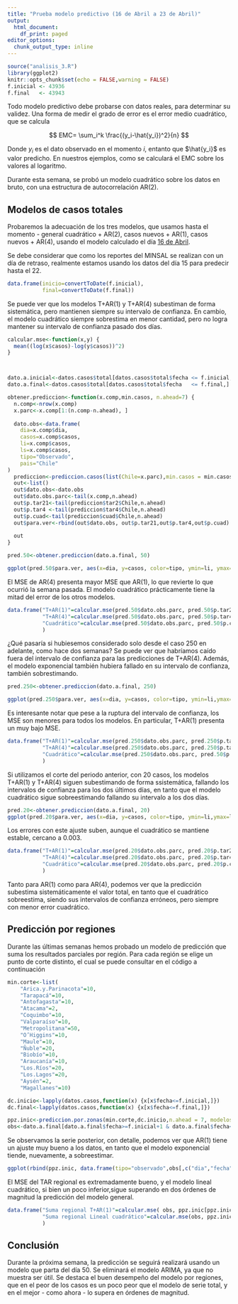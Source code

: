 ```yaml
---
title: "Prueba modelo predictivo (16 de Abril a 23 de Abril)"
output:
  html_document:
    df_print: paged
editor_options:
  chunk_output_type: inline
---
```

```r
source("analisis_3.R")
library(ggplot2)
knitr::opts_chunk$set(echo = FALSE,warning = FALSE)
f.inicial <- 43936
f.final   <- 43943
```

Todo modelo predictivo debe probarse con datos reales, para determinar su validez. Una forma de medir el grado de error es el error medio cuadrático, que se calcula

$$ 
EMC= \sum_i^k \frac{(y_i-\hat{y_i})^2}{n}
$$

Donde $y_i$ es el dato observado en el momento $i$, entanto que $\hat{y_i}$ es valor predicho. En nuestros ejemplos, como se calculará el EMC sobre los valores al logaritmo.

Durante esta semana, se probó un modelo cuadrático sobre los datos en bruto, con una estructura de autocorrelación AR(2).

## Modelos de casos totales


Probaremos la adecuación de los tres modelos, que usamos hasta el momento - general cuadrático + AR(2), casos nuevos + AR(1), casos nuevos + AR(4), usando el modelo calculado el día [16 de Abril](https://rpubs.com/clbustos/596636). 

Se debe considerar que como los reportes del MINSAL se realizan con un día de retraso, realmente estamos usando los datos del día 15 para predecir hasta el 22.

```r
data.frame(inicio=convertToDate(f.inicial),
           final=convertToDate(f.final))
```


Se puede ver que los modelos T+AR(1) y T+AR(4) subestiman de forma sistemática, pero mantienen siempre su intervalo de confianza. En cambio, el modelo cuadrático siempre sobrestima en menor cantidad, pero no logra mantener su intervalo de confianza pasado dos días.

```r
calcular.mse<-function(x,y) {
  mean((log(x$casos)-log(y$casos))^2)
}



dato.a.inicial<-datos.casos$total[datos.casos$total$fecha <= f.inicial,]
dato.a.final<-datos.casos$total[datos.casos$total$fecha   <= f.final,]

obtener.prediccion<-function(x.comp,min.casos, n.ahead=7) {
  n.comp<-nrow(x.comp)
  x.parc<-x.comp[1:(n.comp-n.ahead), ]
  
  dato.obs<-data.frame(
    dia=x.comp$dia,
    casos=x.comp$casos,
    li=x.comp$casos, 
    ls=x.comp$casos,
    tipo="Observado",
    pais="Chile"
)
  prediccion<-prediccion.casos(list(Chile=x.parc),min.casos = min.casos, modelos = c("tar2", "tar4","cuad"),n.ahead = n.ahead)
  out<-list()
  out$dato.obs<-dato.obs
  out$dato.obs.parc<-tail(x.comp,n.ahead)
  out$p.tar21<-tail(prediccion$tar2$Chile,n.ahead)
  out$p.tar4 <-tail(prediccion$tar4$Chile,n.ahead)
  out$p.cuad<-tail(prediccion$cuad$Chile,n.ahead)
  out$para.ver<-rbind(out$dato.obs, out$p.tar21,out$p.tar4,out$p.cuad)
  
  out
}

pred.50<-obtener.prediccion(dato.a.final, 50)

ggplot(pred.50$para.ver, aes(x=dia, y=casos, color=tipo, ymin=li, ymax=ls))+geom_point()+geom_line()+geom_ribbon(alpha=0.1)+geom_hline(yintercept = 50)+scale_y_continuous(trans="log10",limits = c(5000,15000))+xlim(c(25,53))
```

El MSE de AR(4) presenta mayor MSE que AR(1), lo que revierte lo que ocurrió la semana pasada. El modelo cuadrático prácticamente tiene la mitad del error de los otros modelos. 

```r
data.frame("T+AR(1)"=calcular.mse(pred.50$dato.obs.parc, pred.50$p.tar21),
           "T+AR(4)"=calcular.mse(pred.50$dato.obs.parc, pred.50$p.tar4),
           "Cuadrático"=calcular.mse(pred.50$dato.obs.parc, pred.50$p.cuad)
           )

```


¿Qué pasaría si hubiesemos considerado solo desde el caso 250 en adelante, como hace dos semanas? Se puede ver que habríamos caído fuera del intervalo de confianza para las predicciones de T+AR(4). Además, el modelo exponencial también hubiera fallado en su intervalo de confianza, también sobrestimando.



```r

pred.250<-obtener.prediccion(dato.a.final, 250)

ggplot(pred.250$para.ver, aes(x=dia, y=casos, color=tipo, ymin=li,ymax=ls))+geom_point()+geom_line()+geom_ribbon(alpha=0.1)+geom_hline(yintercept = 250)+scale_y_continuous(trans="log10",limits = c(5000,15000))+xlim(c(25,53))

```

Es interesante notar que pese a la ruptura del intervalo de confianza, los MSE son menores para todos los modelos. En particular, T+AR(1) presenta un muy bajo MSE.

```r
data.frame("T+AR(1)"=calcular.mse(pred.250$dato.obs.parc, pred.250$p.tar21),
           "T+AR(4)"=calcular.mse(pred.250$dato.obs.parc, pred.250$p.tar4),
           "Cuadrático"=calcular.mse(pred.250$dato.obs.parc, pred.50$p.cuad)
           )

```

Si utilizamos el corte del periodo anterior, con 20 casos, los modelos T+AR(1) y T+AR(4) siguen subestimando de forma ssistemática, fallando los intervalos de confianza para los dos últimos días, en tanto que el modelo cuadrático sigue sobreestimando fallando su intervalo a los dos días.
```r

pred.20<-obtener.prediccion(dato.a.final, 20)
ggplot(pred.20$para.ver, aes(x=dia, y=casos, color=tipo, ymin=li,ymax=ls))+geom_point()+geom_line()+geom_ribbon(alpha=0.1)+geom_hline(yintercept = 20)+scale_y_continuous(trans="log10",limits = c(5000,15000))+xlim(c(25,53))
```

Los errores con este ajuste suben, aunque el cuadrático se mantiene estable, cercano a 0.003.

```r
data.frame("T+AR(1)"=calcular.mse(pred.20$dato.obs.parc, pred.20$p.tar21),
           "T+AR(4)"=calcular.mse(pred.20$dato.obs.parc, pred.20$p.tar4),
           "Cuadrático"=calcular.mse(pred.20$dato.obs.parc, pred.20$p.cuad)
           )

```

Tanto para AR(1) como para AR(4), podemos ver que la predicción subestima sistemáticamente el valor total, en  tanto que el cuadrático sobreestima, siendo sus intervalos de confianza erróneos, pero siempre con menor error cuadrático.

## Predicción por regiones

Durante las últimas semanas hemos probado un modelo de predicción que suma los resultados parciales por región. Para cada región se elige un punto de corte distinto, el cual se puede consultar en el código a continuación

```r
min.corte<-list(
    "Arica.y.Parinacota"=10,
    "Tarapacá"=10,
    "Antofagasta"=10,
    "Atacama"=2,
    "Coquimbo"=10,
    "Valparaíso"=10,
    "Metropolitana"=50,
    "O’Higgins"=10,
    "Maule"=10,
    "Ñuble"=20,
    "Biobío"=10,
    "Araucanía"=10,
    "Los.Ríos"=20,
    "Los.Lagos"=20,
    "Aysén"=2,
    "Magallanes"=10)

dc.inicio<-lapply(datos.casos,function(x) {x[x$fecha<=f.inicial,]})
dc.final<-lapply(datos.casos,function(x) {x[x$fecha<=f.final,]})

ppz.inic<-prediccion.por.zonas(min.corte,dc.inicio,n.ahead = 7, modelos = c("tar2","cuad"))
obs<-dato.a.final[dato.a.final$fecha>=f.inicial+1 & dato.a.final$fecha<=f.final,]
```

Se observamos la serie posterior, con detalle, podemos ver que AR(1) tiene un ajuste muy bueno a los datos, en tanto que el modelo exponencial tiende, nuevamente, a sobreestimar.
```r
ggplot(rbind(ppz.inic, data.frame(tipo="observado",obs[,c("dia","fecha","casos")])), aes(x=dia,y=casos, color=tipo))+geom_line()+scale_y_continuous(trans="log10",limits = c(5000,15000))+xlim(c(25,53))
```

El MSE del TAR regional es extremadamente bueno, y el modelo lineal cuadrático, si bien un poco  inferior,sigue superando en dos órdenes de magnitud la predicción del modelo general.
```r

data.frame("Suma regional T+AR(1)"=calcular.mse( obs, ppz.inic[ppz.inic$tipo=="Casos nuevo: Tendencia + AR(1)",]),
           "Suma regional Lineal cuadrático"=calcular.mse(obs, ppz.inic[ppz.inic$tipo=="General: Cuadrático + AR(2)",])
           )
```



## Conclusión

Durante la próxima semana, la predicción se seguirá realizará usando un modelo que parta del día 50. Se eliminará el modelo ARIMA, ya que no muestra ser útil. Se destaca el buen desempeño del modelo por regiones, que en el peor de los casos es un poco peor que el modelo de serie total, y en el mejor - como ahora - lo supera en órdenes de magnitud.